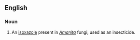 ==English==
===Noun===
{{en-noun|-|sg=[[ibotenic]] [[acid]]}}

# {{biochemistry}} An [[isoxazole]] present in ''[[Amanita]]'' fungi, used as an insecticide.